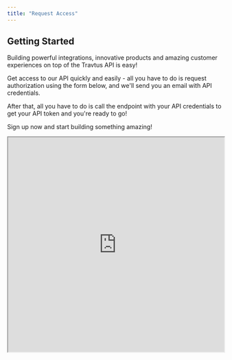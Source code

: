 ```yaml
---
title: "Request Access"
---
```


## Getting Started

Building powerful integrations, innovative products and amazing customer experiences on top of the Travtus API is easy!

Get access to our API quickly and easily - all you have to do is request authorization using the form below, and we'll
send you an email with API credentials.

After that, all you have to do is call the endpoint with your API credentials to get your API token and you're ready to
go!

Sign up now and start building something amazing!

<iframe width="100%" height="500" src="https://travtus.typeform.com/to/nHiEtqjg">
</iframe>